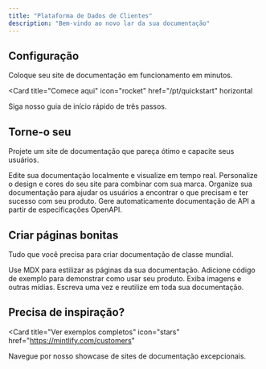 ```yaml
---
title: "Plataforma de Dados de Clientes"
description: "Bem-vindo ao novo lar da sua documentação"
---
```


## Configuração

Coloque seu site de documentação em funcionamento em minutos.

<Card
  title="Comece aqui"
  icon="rocket"
  href="/pt/quickstart"
  horizontal
>
  Siga nosso guia de início rápido de três passos.
</Card>

## Torne-o seu

Projete um site de documentação que pareça ótimo e capacite seus usuários.

<Columns cols={2}>
  <Card
    title="Editar localmente"
    icon="pen-to-square"
    href="/pt/development"
  >
    Edite sua documentação localmente e visualize em tempo real.
  </Card>
  <Card
    title="Personalizar seu site"
    icon="palette"
    href="/pt/essentials/settings"
  >
    Personalize o design e cores do seu site para combinar com sua marca.
  </Card>
    <Card
    title="Configurar navegação"
    icon="map"
    href="/pt/essentials/navigation"
  >
    Organize sua documentação para ajudar os usuários a encontrar o que precisam e ter sucesso com seu produto.
  </Card>
  <Card
    title="Documentação de API"
    icon="terminal"
    href="/pt/api-reference/introduction"
  >
    Gere automaticamente documentação de API a partir de especificações OpenAPI.
  </Card>
</Columns>

## Criar páginas bonitas

Tudo que você precisa para criar documentação de classe mundial.

<Columns cols={2}>
  <Card
    title="Escrever com MDX"
    icon="pen-fancy"
    href="/pt/essentials/markdown"
  >
    Use MDX para estilizar as páginas da sua documentação.
  </Card>
  <Card
    title="Exemplos de código"
    icon="code"
    href="/pt/essentials/code"
  >
    Adicione código de exemplo para demonstrar como usar seu produto.
  </Card>
  <Card
    title="Imagens"
    icon="image"
    href="/pt/essentials/images"
  >
    Exiba imagens e outras mídias.
  </Card>
  <Card
    title="Fragmentos reutilizáveis"
    icon="recycle"
    href="/pt/essentials/reusable-snippets"
  >
    Escreva uma vez e reutilize em toda sua documentação.
  </Card>
</Columns>

## Precisa de inspiração?

<Card
  title="Ver exemplos completos"
  icon="stars"
  href="https://mintlify.com/customers"
>
  Navegue por nosso showcase de sites de documentação excepcionais.
</Card>
